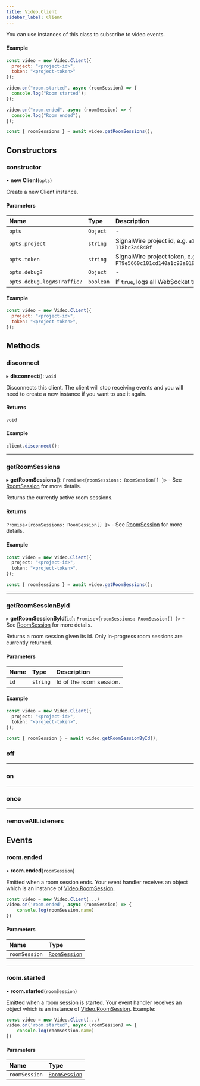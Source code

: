 ```yaml
---
title: Video.Client
sidebar_label: Client
---
```



You can use instances of this class to subscribe to video events.

#### Example

```javascript
const video = new Video.Client({
  project: "<project-id>",
  token: "<project-token>"
});

video.on("room.started", async (roomSession) => {
  console.log("Room started");
});

video.on("room.ended", async (roomSession) => {
  console.log("Room ended");
});

const { roomSessions } = await video.getRoomSessions();
```

## Constructors

### constructor

• **new Client**(`opts`)

Create a new Client instance.

#### Parameters

| Name                       | Type      | Description                                                                                    |
|:---------------------------|:----------|:-----------------------------------------------------------------------------------------------|
| `opts`                     | `Object`  | -                                                                                              |
| `opts.project`             | `string`  | SignalWire project id, e.g. <code>a10d8a9f-2166-4e82-56ff-118bc3a4840f</code>                  |
| `opts.token`               | `string`  | SignalWire project token, e.g. <code>PT9e5660c101cd140a1c93a0197640a369cf5f16975a0079c9</code> |
| `opts.debug?`              | `Object`  | -                                                                                              |
| `opts.debug.logWsTraffic?` | `boolean` | If `true`, logs all WebSocket traffic. Default is `false`.                                     |


#### Example

```javascript
const video = new Video.Client({
  project: "<project-id>",
  token: "<project-token>",
});
```

## Methods

### disconnect

▸ **disconnect**(): `void`

Disconnects this client. The client will stop receiving events and you will need to create a new instance if you want to use it again.

#### Returns

`void`

#### Example

```js
client.disconnect();
```

---

### getRoomSessions

▸ **getRoomSessions**(): `Promise<{roomSessions: RoomSession[] }>` - See [RoomSession](./video-roomsession.mdx) for more details.

Returns the currently active room sessions.

#### Returns

`Promise<{roomSessions: RoomSession[] }>` - See [RoomSession](./video-roomsession.mdx) for more details.

#### Example

```typescript
const video = new Video.Client({
  project: "<project-id>",
  token: "<project-token>",
});

const { roomSessions } = await video.getRoomSessions();
```

---

### getRoomSessionById

▸ **getRoomSessionById**(`id`): `Promise<{roomSessions: RoomSession[] }>` - See [RoomSession](./video-roomsession.mdx) for more details.

Returns a room session given its id. Only in-progress room sessions are currently returned.

#### Parameters

| Name | Type     | Description             |
|:-----|:---------|:------------------------|
| `id` | `string` | Id of the room session. |

#### Example

```typescript
const video = new Video.Client({
  project: "<project-id>",
  token: "<project-token>",
});

const { roomSession } = await video.getRoomSessionById();
```

### off

<MethodOff />

---

### on

<MethodOn />

---

### once

<MethodOnce />

---

### removeAllListeners

<MethodRemoveAllListeners />

## Events

### room.ended

• **room.ended**(`roomSession`)

Emitted when a room session ends. Your event handler receives an object which is an instance of [Video.RoomSession](./video-roomsession.mdx).

```javascript
const video = new Video.Client(...)
video.on('room.ended', async (roomSession) => {
    console.log(roomSession.name)
})
```

#### Parameters

| Name          | Type                                     |
|:--------------|:-----------------------------------------|
| `roomSession` | [`RoomSession`](./video-roomsession.mdx) |

---

### room.started

• **room.started**(`roomSession`)

Emitted when a room session is started. Your event handler receives an object which is an instance of [Video.RoomSession](./video-roomsession.mdx). Example:

```javascript
const video = new Video.Client(...)
video.on('room.started', async (roomSession) => {
    console.log(roomSession.name)
})
```

#### Parameters

| Name          | Type                                     |
|:--------------|:-----------------------------------------|
| `roomSession` | [`RoomSession`](./video-roomsession.mdx) |
